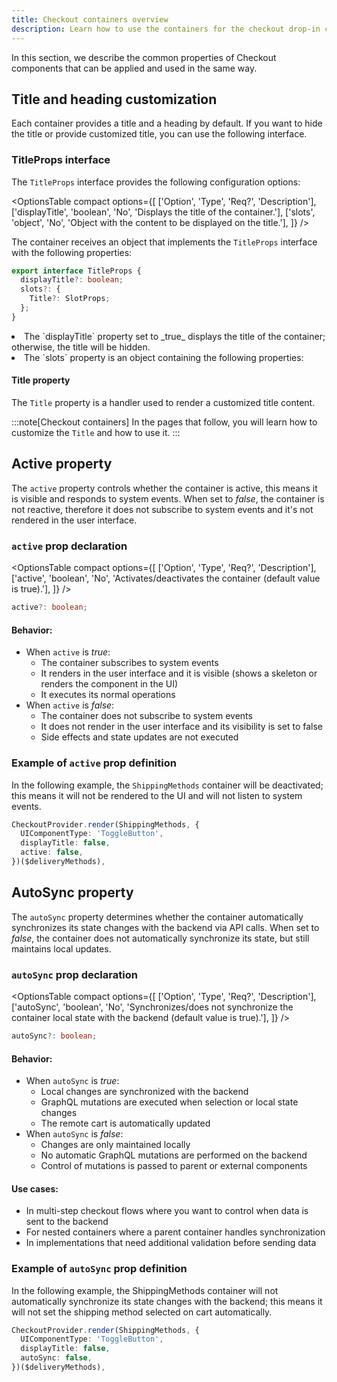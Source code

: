 ```yaml
---
title: Checkout containers overview
description: Learn how to use the containers for the checkout drop-in component.
---
```



In this section, we describe the common properties of Checkout components that can be applied and used in the same way.

## Title and heading customization

Each container provides a title and a heading by default. If you want to hide the title or provide customized title, you can use the following interface.

### TitleProps interface

The `TitleProps` interface provides the following configuration options:

<OptionsTable
  compact
  options={[
    ['Option', 'Type', 'Req?', 'Description'],
    ['displayTitle', 'boolean', 'No', 'Displays the title of the container.'],
    ['slots', 'object', 'No', 'Object with the content to be displayed on the title.'],
  ]}
/>

The container receives an object that implements the `TitleProps` interface with the following properties:

```ts
export interface TitleProps {
  displayTitle?: boolean;
  slots?: {
    Title?: SlotProps;
  };
}
```

<li>The `displayTitle` property set to _true_ displays the title of the container; otherwise, the title will be hidden.</li>

<li>The `slots` property is an object containing the following properties:</li>

#### Title property

The `Title` property is a handler used to render a customized title content.

:::note[Checkout containers]
In the pages that follow, you will learn how to customize the `Title` and how to use it.
:::

## Active property

The `active` property controls whether the container is active, this means it is visible and responds to system events. When set to _false_, the container is not reactive, therefore it does not subscribe to system events and it's not rendered in the user interface.

### `active` prop declaration

<OptionsTable
  compact
  options={[
    ['Option', 'Type', 'Req?', 'Description'],
    ['active', 'boolean', 'No', 'Activates/deactivates the container (default value is true).'],
  ]}
/>

```ts
active?: boolean;
```

#### Behavior:

- When `active` is _true_:
  - The container subscribes to system events
  - It renders in the user interface and it is visible (shows a skeleton or renders the component in the UI)
  - It executes its normal operations
- When `active` is _false_:
  - The container does not subscribe to system events
  - It does not render in the user interface and its visibility is set to false
  - Side effects and state updates are not executed

### Example of `active` prop definition

In the following example, the `ShippingMethods` container will be deactivated; this means it will not be rendered to the UI and will not listen to system events.

```ts
CheckoutProvider.render(ShippingMethods, {
  UIComponentType: 'ToggleButton',
  displayTitle: false,
  active: false,
})($deliveryMethods),
```

## AutoSync property

The `autoSync` property determines whether the container automatically synchronizes its state changes with the backend via API calls. When set to _false_, the container does not automatically synchronize its state, but still maintains local updates.

### `autoSync` prop declaration

<OptionsTable
  compact
  options={[
    ['Option', 'Type', 'Req?', 'Description'],
    ['autoSync', 'boolean', 'No', 'Synchronizes/does not synchronize the container local state with the backend (default value is true).'],
  ]}
/>

```ts
autoSync?: boolean;
```

#### Behavior:

- When `autoSync` is _true_:
  - Local changes are synchronized with the backend
  - GraphQL mutations are executed when selection or local state changes
  - The remote cart is automatically updated
- When `autoSync` is _false_:
  - Changes are only maintained locally
  - No automatic GraphQL mutations are performed on the backend
  - Control of mutations is passed to parent or external components

#### Use cases:

- In multi-step checkout flows where you want to control when data is sent to the backend
- For nested containers where a parent container handles synchronization
- In implementations that need additional validation before sending data

### Example of `autoSync` prop definition

In the following example, the ShippingMethods container will not automatically synchronize its state changes with the backend; this means it will not set the shipping method selected on cart automatically.

```ts
CheckoutProvider.render(ShippingMethods, {
  UIComponentType: 'ToggleButton',
  displayTitle: false,
  autoSync: false,
})($deliveryMethods),
```